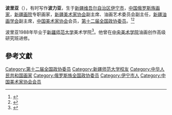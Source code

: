 {{Infobox_Politician
| name = 波里亚
| image name =
| width =
| now = 
| period =
| Sex =男 
| Native place =
| place of birth = [[新疆维吾尔自治区|新疆维吾尔自治区]][[伊宁市|伊宁市]]
| date of birth = {{birth year and age|1964|12}}
|逝世日期 = 
|逝世地點 = 
|別名     = 
| nationality ={{PRC}}
| spouse =
| relatives =
| children = 
| party =
| educate = 新疆师范大学美术学院
| past =
| alma_mater = [[新疆师范大学|新疆师范大学]]
| website = 
}}
'''波里亚'''（{{bd|1964年|12月|}}），有时写作'''波力亚'''，生于[[新疆维吾尔自治区|新疆维吾尔自治区]][[伊宁市|伊宁市]]，[[中国俄罗斯族|中国俄罗斯族]][[画家|画家]]，[[新疆画院|新疆画院]]专职画家，[[新疆美术家协会|新疆美术家协会]]副主席、油画艺术委员会副主任，[[新疆油画学会|新疆油画学会]]副主席，[[中国美术家协会|中国美术家协会]]会员，[[第十二届全国政协委员|第十二届全国政协委员]]。<ref>{{cite web|title=走上高原——新疆画院美术作品展|url=http://www.nma.org.cn/article/2013/12/20612.html|website=宁波美术馆|accessdate=2016-03-12|archive-date=2019-08-14|archive-url=https://web.archive.org/web/20190814174129/http://www.nma.org.cn/article/2013/12/20612.html|dead-url=no}}</ref><ref>{{cite news|title=俄罗斯族全国政协委员波里亚：丰富视觉艺术、提升文化品位|url=http://native.cnr.cn/city/201303/t20130308_512106285.html|accessdate=2016-03-12|agency=中国广播网|date=2013-03-08|archive-date=2016-03-13|archive-url=https://web.archive.org/web/20160313122527/http://native.cnr.cn/city/201303/t20130308_512106285.html|dead-url=no}}</ref>

波里亚1988年毕业于[[新疆师范大学|新疆师范大学]]美术学院<ref>{{cite web|title=波力亚简介|url=http://www.zhysj.net/yishujia/boliya_10022096/jianjie.html|website=中华艺术家网|accessdate=2016-03-12}}</ref>。他曾在[[中央美术学院|中央美术学院]]油画创作高级研究班进修。

==參考文獻==
{{Reflist|2}}

{{中华人民共和国政治人物小作品}}
[[Category:第十二届全国政协委员|Category:第十二届全国政协委员]]
[[Category:新疆师范大学校友|Category:新疆师范大学校友]]
[[Category:中华人民共和国画家|Category:中华人民共和国画家]]
[[Category:俄罗斯族全国政协委员|Category:俄罗斯族全国政协委员]]
[[Category:伊宁市人|Category:伊宁市人]]
[[Category:中国美术家协会会员|Category:中国美术家协会会员]]